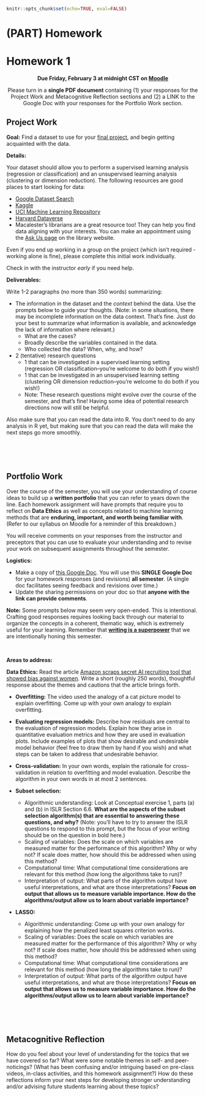 ```r
knitr::opts_chunk$set(echo=TRUE, eval=FALSE)
```

# (PART) Homework {-}

# Homework 1 {-}

<center>
**Due Friday, February 3 at midnight CST on [Moodle](https://moodle.macalester.edu/mod/assign/view.php?id=31640)**

Please turn in a **single PDF document** containing (1) your responses for the Project Work and Metacognitive Reflection sections and (2) a LINK to the Google Doc with your responses for the Portfolio Work section.
</center>

## Project Work {-}

**Goal:** Find a dataset to use for your [final project](final-project.html), and begin getting acquainted with the data.

**Details:**

Your dataset should allow you to perform a supervised learning analysis (regression or classification) and an unsupervised learning analysis (clustering or dimension reduction). The following resources are good places to start looking for data:

- [Google Dataset Search](https://datasetsearch.research.google.com/)
- [Kaggle](https://www.kaggle.com/datasets)
- [UCI Machine Learning Repository](https://archive.ics.uci.edu/ml/datasets.php)
- [Harvard Dataverse](https://dataverse.harvard.edu/)
- Macalester's librarians are a great resource too! They can help you find data aligning with your interests. You can make an appointment using the [Ask Us page](https://www.macalester.edu/library/askus/) on the library website.

Even if you end up working in a group on the project (which isn't required - working alone is fine), please complete this initial work individually.

Check in with the instructor *early* if you need help.

**Deliverables:**

Write 1-2 paragraphs (no more than 350 words) summarizing:

- The information in the dataset and the *context* behind the data. Use the prompts below to guide your thoughts. (Note: in some situations, there may be incomplete information on the data context. That's fine. Just do your best to summarize what information is available, and acknowledge the lack of information where relevant.)
    - What are the cases?
    - Broadly describe the variables contained in the data.
    - Who collected the data? When, why, and how?
- 2 (tentative) research questions
    - 1 that can be investigated in a supervised learning setting (regression OR classification--you're welcome to do both if you wish!)
    - 1 that can be investigated in an unsupervised learning setting  (clustering OR dimension reduction--you're welcome to do both if you wish!)
    - Note: These research questions might evolve over the course of the semester, and that's fine! Having some idea of potential research directions now will still be helpful.

Also make sure that you can read the data into R. You don't need to do any analysis in R yet, but making sure that you can read the data will make the next steps go more smoothly.



<br><br><br>



## Portfolio Work {-}

Over the course of the semester, you will use your understanding of course ideas to build up a **written portfolio** that you can refer to years down the line. Each homework assignment will have prompts that require you to reflect on **Data Ethics** as well as concepts related to machine learning methods that are **enduring, important, and worth being familiar with**. (Refer to our syllabus on Moodle for a reminder of this breakdown.)

You will receive comments on your responses from the instructor and preceptors that you can use to evaluate your understanding and to revise your work on subsequent assignments throughout the semester.

**Logistics:**

- Make a copy of [this Google Doc](https://docs.google.com/document/d/10I1jSgd35EJc4I1E2sQCWU8jcXvAxatbgaubcSXXppc/edit?usp=sharing). You will use this **SINGLE Google Doc** for your homework responses (and revisions) **all semester**. (A single doc facilitates seeing feedback and revisions over time.)
- Update the sharing permissions on your doc so that **anyone with the link can provide comments**.

**Note:** Some prompts below may seem very open-ended. This is intentional. Crafting good responses requires looking back through our material to organize the concepts in a coherent, thematic way, which is extremely useful for your learning. Remember that **[writing is a superpower](https://twitter.com/david_perell/status/1411871612702543872)** that we are intentionally honing this semester.

<br>

**Areas to address:**

**Data Ethics:** Read the article [Amazon scraps secret AI recruiting tool that showed bias against women](https://www.reuters.com/article/us-amazon-com-jobs-automation-insight/amazon-scraps-secret-ai-recruiting-tool-that-showed-bias-against-women-idUSKCN1MK08G). Write a short (roughly 250 words), thoughtful response about the themes and cautions that the article brings forth.

- **Overfitting:** The video used the analogy of a cat picture model to explain overfitting. Come up with your own analogy to explain overfitting.

- **Evaluating regression models:** Describe how residuals are central to the evaluation of regression models. Explain how they arise in quantitative evaluation metrics and how they are used in evaluation plots. Include examples of plots that show desirable and undesirable model behavior (feel free to draw them by hand if you wish) and what steps can be taken to address that undesirable behavior.

- **Cross-validation:** In your own words, explain the rationale for cross-validation in relation to overfitting and model evaluation. Describe the algorithm in your own words in at most 2 sentences.

- **Subset selection:**
    - Algorithmic understanding: Look at Conceptual exercise 1, parts (a) and (b) in ISLR Section 6.6. **What are the aspects of the subset selection algorithm(s) that are essential to answering these questions, and why?** (Note: you'll have to try to answer the ISLR questions to respond to this prompt, but the focus of your writing should be on the question in bold here.)
    - Scaling of variables: Does the scale on which variables are measured matter for the performance of this algorithm? Why or why not? If scale does matter, how should this be addressed when using this method?
    - Computational time: What computational time considerations are relevant for this method (how long the algorithms take to run)?
    - Interpretation of output: What parts of the algorithm output have useful interpretations, and what are those interpretations? **Focus on output that allows us to measure variable importance. How do the algorithms/output allow us to learn about variable importance?**

- **LASSO:**
    - Algorithmic understanding: Come up with your own analogy for explaining how the penalized least squares criterion works.
    - Scaling of variables: Does the scale on which variables are measured matter for the performance of this algorithm? Why or why not? If scale does matter, how should this be addressed when using this method?
    - Computational time: What computational time considerations are relevant for this method (how long the algorithms take to run)?
    - Interpretation of output: What parts of the algorithm output have useful interpretations, and what are those interpretations? **Focus on output that allows us to measure variable importance. How do the algorithms/output allow us to learn about variable importance?**




<br><br><br>



## Metacognitive Reflection {-}

How do you feel about your level of understanding for the topics that we have covered so far? What were some notable themes in self- and peer-noticings? (What has been confusing and/or intriguing based on pre-class videos, in-class activities, and this homework assignment?) How do these reflections inform your next steps for developing stronger understanding and/or advising future students learning about these topics?





